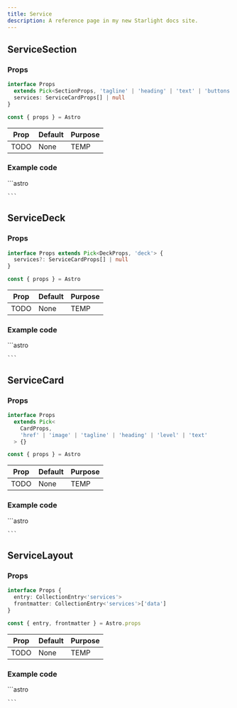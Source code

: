 ```yaml
---
title: Service
description: A reference page in my new Starlight docs site.
---
```




## ServiceSection

### Props
```ts
interface Props
  extends Pick<SectionProps, 'tagline' | 'heading' | 'text' | 'buttons'> {
  services: ServiceCardProps[] | null
}

const { props } = Astro
```

| Prop  | Default | Purpose |
| ----  | ------- | ------- |
| TODO  | None    | TEMP    |

### Example code
<Tabs>
  <TabItem label="Self-closing">
    ```astro

    ```
  </TabItem>
</Tabs>

<Window>
  <ServiceSection />
</Window>

## ServiceDeck

### Props
```ts
interface Props extends Pick<DeckProps, 'deck'> {
  services?: ServiceCardProps[] | null
}

const { props } = Astro
```

| Prop  | Default | Purpose |
| ----  | ------- | ------- |
| TODO  | None    | TEMP    |

### Example code
<Tabs>
  <TabItem label="Self-closing">
    ```astro

    ```
  </TabItem>
</Tabs>

<Window>
  <ServiceDeck />
</Window>

## ServiceCard

### Props
```ts
interface Props
  extends Pick<
    CardProps,
    'href' | 'image' | 'tagline' | 'heading' | 'level' | 'text'
  > {}

const { props } = Astro
```

| Prop  | Default | Purpose |
| ----  | ------- | ------- |
| TODO  | None    | TEMP    |

### Example code
<Tabs>
  <TabItem label="Self-closing">
    ```astro

    ```
  </TabItem>
</Tabs>

<Window>
  <ServiceCard />
</Window>

## ServiceLayout

### Props
```ts
interface Props {
  entry: CollectionEntry<'services'>
  frontmatter: CollectionEntry<'services'>['data']
}

const { entry, frontmatter } = Astro.props
```

| Prop  | Default | Purpose |
| ----  | ------- | ------- |
| TODO  | None    | TEMP    |

### Example code
<Tabs>
  <TabItem label="Self-closing">
    ```astro

    ```
  </TabItem>
</Tabs>

<Window>
  <ServiceLayout />
</Window>
